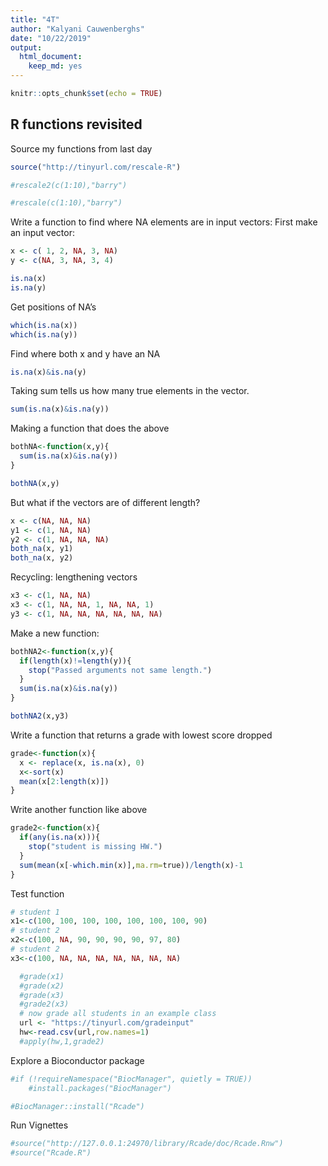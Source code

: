 ```yaml
---
title: "4T"
author: "Kalyani Cauwenberghs"
date: "10/22/2019"
output:
  html_document:
    keep_md: yes
---
```


```r
knitr::opts_chunk$set(echo = TRUE)
```
## R functions revisited

Source my functions from last day
```r
source("http://tinyurl.com/rescale-R")
```

```r
#rescale2(c(1:10),"barry")
```

```r
#rescale(c(1:10),"barry")
```

Write a function to find where NA elements are in input vectors:
First make an input vector:
```r
x <- c( 1, 2, NA, 3, NA)
y <- c(NA, 3, NA, 3, 4)
```

```r
is.na(x)
is.na(y)
```
Get positions of NA's
```r
which(is.na(x))
which(is.na(y))
```
Find where both x and y have an NA
```r
is.na(x)&is.na(y)
```
Taking sum tells us how many true elements in the vector.
```r
sum(is.na(x)&is.na(y))
```

Making a function that does the above
```r
bothNA<-function(x,y){
  sum(is.na(x)&is.na(y))
}
```

```r
bothNA(x,y)
```

But what if the vectors are of different length?
```r
x <- c(NA, NA, NA)
y1 <- c(1, NA, NA)
y2 <- c(1, NA, NA, NA)
both_na(x, y1)
both_na(x, y2)
```

Recycling: lengthening vectors
```r
x3 <- c(1, NA, NA)
x3 <- c(1, NA, NA, 1, NA, NA, 1)
y3 <- c(1, NA, NA, NA, NA, NA, NA)
```

Make a new function:
```r
bothNA2<-function(x,y){
  if(length(x)!=length(y)){
    stop("Passed arguments not same length.")
  }
  sum(is.na(x)&is.na(y))
}
```

```r
bothNA2(x,y3)
```

Write a function that returns a grade with lowest score dropped
```r
grade<-function(x){
  x <- replace(x, is.na(x), 0)  
  x<-sort(x)
  mean(x[2:length(x)])
}
```

Write another function like above
```r
grade2<-function(x){
  if(any(is.na(x))){
    stop("student is missing HW.")
  }
  sum(mean(x[-which.min(x)],ma.rm=true))/length(x)-1
}
```

Test function
```r
# student 1
x1<-c(100, 100, 100, 100, 100, 100, 100, 90)
# student 2
x2<-c(100, NA, 90, 90, 90, 90, 97, 80)
# student 2
x3<-c(100, NA, NA, NA, NA, NA, NA, NA)
```

```r
  #grade(x1)
  #grade(x2)
  #grade(x3)
  #grade2(x3)
  # now grade all students in an example class
  url <- "https://tinyurl.com/gradeinput"
  hw<-read.csv(url,row.names=1)
  #apply(hw,1,grade2)
```

Explore a Bioconductor package
```r
#if (!requireNamespace("BiocManager", quietly = TRUE))
    #install.packages("BiocManager")

#BiocManager::install("Rcade")
```
Run Vignettes
```r
#source("http://127.0.0.1:24970/library/Rcade/doc/Rcade.Rnw")
#source("Rcade.R")
```














